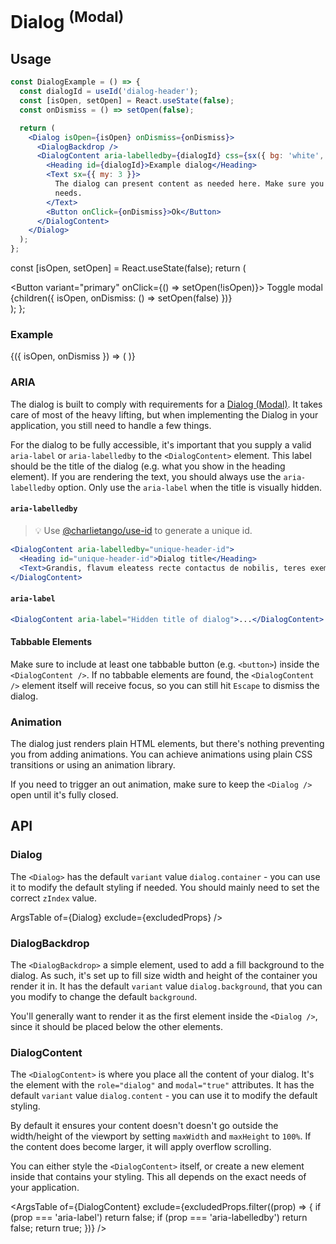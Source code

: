 
<Meta title="Components/Dialog (Modal)" component={Dialog} />

# Dialog <sup>(Modal)</sup>

## Usage

```jsx
const DialogExample = () => {
  const dialogId = useId('dialog-header');
  const [isOpen, setOpen] = React.useState(false);
  const onDismiss = () => setOpen(false);

  return (
    <Dialog isOpen={isOpen} onDismiss={onDismiss}>
      <DialogBackdrop />
      <DialogContent aria-labelledby={dialogId} css={sx({ bg: 'white', p: 3, borderRadius: 4 })}>
        <Heading id={dialogId}>Example dialog</Heading>
        <Text sx={{ my: 3 }}>
          The dialog can present content as needed here. Make sure you style it according to your
          needs.
        </Text>
        <Button onClick={onDismiss}>Ok</Button>
      </DialogContent>
    </Dialog>
  );
};
```

  const [isOpen, setOpen] = React.useState(false);
  return (
    <div>
      <Button variant="primary" onClick={() => setOpen(!isOpen)}>
        Toggle modal
      </Button>
      {children({ isOpen, onDismiss: () => setOpen(false) })}
    </div>
  );
};

### Example

<Canvas>
  <OpenState>
    {({ isOpen, onDismiss }) => (
      <Dialog isOpen onDismiss={onDismiss}>
        <DialogBackdrop />
        <DialogContent aria-labelledby="dialog-header">
          <Heading id="dialog-header">Example dialog</Heading>
          <Text sx={{ my: 3 }}>The dialog can present content as needed here.</Text>
          <Button onClick={onDismiss}>Ok</Button>
        </DialogContent>
      </Dialog>
    )}
  </OpenState>
</Canvas>

### ARIA

The dialog is built to comply with requirements for a
[Dialog (Modal)](https://www.w3.org/TR/wai-aria-practices-1.1/#dialog_modal). It takes care of most
of the heavy lifting, but when implementing the Dialog in your application, you still need to handle
a few things.

For the dialog to be fully accessible, it's important that you supply a valid `aria-label` or
`aria-labelledby` to the `<DialogContent>` element. This label should be the title of the dialog
(e.g. what you show in the heading element). If you are rendering the text, you should always use
the `aria-labelledby` option. Only use the `aria-label` when the title is visually hidden.

#### `aria-labelledby`

> 💡 Use [@charlietango/use-id](https://www.npmjs.com/package/@charlietango/use-id) to generate a
> unique id.

```jsx
<DialogContent aria-labelledby="unique-header-id">
  <Heading id="unique-header-id">Dialog title</Heading>
  <Text>Grandis, flavum eleatess recte contactus de nobilis, teres exemplar.</Text>
</DialogContent>
```

#### `aria-label`

```jsx
<DialogContent aria-label="Hidden title of dialog">...</DialogContent>
```

#### Tabbable Elements

Make sure to include at least one tabbable button (e.g. `<button>`) inside the `<DialogContent />`.
If no tabbable elements are found, the `<DialogContent />` element itself will receive focus, so you
can still hit `Escape` to dismiss the dialog.

### Animation

The dialog just renders plain HTML elements, but there's nothing preventing you from adding
animations. You can achieve animations using plain CSS transitions or using an animation library.

If you need to trigger an out animation, make sure to keep the `<Dialog />` open until it's fully
closed.

## API

### Dialog

The `<Dialog>` has the default `variant` value `dialog.container` - you can use it to modify the
default styling if needed. You should mainly need to set the correct `zIndex` value.

ArgsTable of={Dialog} exclude={excludedProps} />

### DialogBackdrop

The `<DialogBackdrop>` a simple element, used to add a fill background to the dialog. As such, it's
set up to fill size width and height of the container you render it in. It has the default `variant`
value `dialog.background`, that you can you modify to change the default `background`.

You'll generally want to render it as the first element inside the `<Dialog />`, since it should be
placed below the other elements.

### DialogContent

The `<DialogContent>` is where you place all the content of your dialog. It's the element with the
`role="dialog"` and `modal="true"` attributes. It has the default `variant` value `dialog.content` -
you can use it to modify the default styling.

By default it ensures your content doesn't doesn't go outside the width/height of the viewport by
setting `maxWidth` and `maxHeight` to `100%`. If the content does become larger, it will apply
overflow scrolling.

You can either style the `<DialogContent>` itself, or create a new element inside that contains your
styling. This all depends on the exact needs of your application.

<ArgsTable
  of={DialogContent}
  exclude={excludedProps.filter((prop) => {
    if (prop === 'aria-label') return false;
    if (prop === 'aria-labelledby') return false;
    return true;
  })}
/>
